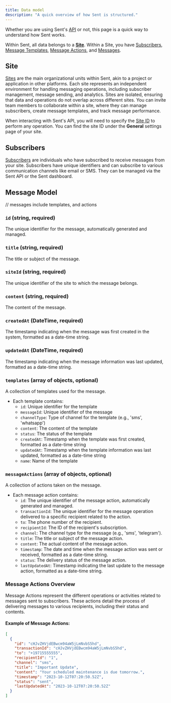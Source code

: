 ```yaml
---
title: Data model
description: "A quick overview of how Sent is structured."
---
```



Whether you are using Sent's [API](/api-reference/introduction) or not, this page is a quick way to understand how Sent works.

Within Sent, all data belongs to a [**Site**](#site). Within a Site, you have [Subscribers](#subscribers), [Message Templates](#message-templates), [Message Actions](#message-actions), and [Messages](#messages).

## Site

[Sites](https://sent.dm/help/article/what-is-a-workspace) are the main organizational units within Sent, akin to a project or application in other platforms. Each site represents an independent environment for handling messaging operations, including subscriber management, message sending, and analytics. Sites are isolated, ensuring that data and operations do not overlap across different sites. You can invite team members to collaborate within a site, where they can manage subscribers, create message templates, and track message performance.

When interacting with Sent's API, you will need to specify the [Site ID](/api-reference/introduction#site-id) to perform any operation. You can find the site ID under the **General** settings page of your site.

<Accordion title="Site model">
  <SiteResponse />
</Accordion>

## Subscribers

[Subscribers](https://sent.dm/help/article/what-are-subscribers) are individuals who have subscribed to receive messages from your site. Subscribers have unique identifiers and can subscribe to various communication channels like email or SMS. They can be managed via the Sent API or the Sent dashboard.

<Accordion title="Subscriber model">
  <SubscriberResponse />
</Accordion>

## Message Model
// messages include templates, and actions

### `id` (string, required)
The unique identifier for the message, automatically generated and managed.

### `title` (string, required)
The title or subject of the message.

### `siteId` (string, required)
The unique identifier of the site to which the message belongs.

### `content` (string, required)
The content of the message.

### `createdAt` (DateTime, required)
The timestamp indicating when the message was first created in the system, formatted as a date-time string.

### `updatedAt` (DateTime, required)
The timestamp indicating when the message information was last updated, formatted as a date-time string.

### `templates` (array of objects, optional)
A collection of templates used for the message.
- Each template contains:
  - `id`: Unique identifier for the template
  - `messageId`: Unique identifier of the message
  - `channelType`: Type of channel for the template (e.g., 'sms', 'whatsapp')
  - `content`: The content of the template
  - `status`: The status of the template
  - `createdAt`: Timestamp when the template was first created, formatted as a date-time string
  - `updatedAt`: Timestamp when the template information was last updated, formatted as a date-time string
  - `name`: Name of the template

### `messageActions` (array of objects, optional)
A collection of actions taken on the message.
- Each message action contains:
  - `id`: The unique identifier of the message action, automatically generated and managed.
  - `transactionId`: The unique identifier for the message operation delivered to a specific recipient related to the action.
  - `to`: The phone number of the recipient.
  - `recipientId`: The ID of the recipient's subscription.
  - `channel`: The channel type for the message (e.g., 'sms', 'telegram').
  - `title`: The title or subject of the message action.
  - `content`: The actual content of the message action.
  - `timestamp`: The date and time when the message action was sent or received, formatted as a date-time string.
  - `status`: The delivery status of the message action.
  - `lastUpdatedAt`: Timestamp indicating the last update to the message action, formatted as a date-time string.

### Message Actions Overview

Message Actions represent the different operations or activities related to messages sent to subscribers. These actions detail the process of delivering messages to various recipients, including their status and contents.

#### Example of Message Actions:

```json
[
  {
    "id": "cHJvZHVjdEBwcm94aW5jLmNvbS5hd",
    "transactionId": "cHJvZHVjdEBwcm94aW5jLmNvbS5hd",
    "to": "+19715555555",
    "recipientId": "1",
    "channel": "sms",
    "title": "Important Update",
    "content": "Your scheduled maintenance is due tomorrow.",
    "timestamp": "2023-10-12T07:20:50.52Z",
    "status": "sent",
    "lastUpdatedAt": "2023-10-12T07:20:50.52Z"
  }
]